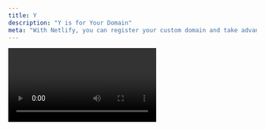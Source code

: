 ```yaml
---
title: Y
description: "Y is for Your Domain"
meta: "With Netlify, you can register your custom domain and take advantage of the managed DNS service and free HTTPS certificates."
---
```


<Video id="7Qt95HfzsaQ" />

If you’re anything like me, you’re always buying that cool domain you’ll build a project for at some point (never). With Netlify, you can register your custom domain and take advantage of the managed DNS service and free HTTPS certificates.